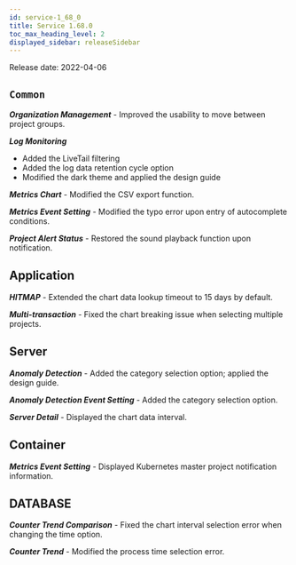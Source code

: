 ```yaml
---
id: service-1_68_0
title: Service 1.68.0
toc_max_heading_level: 2
displayed_sidebar: releaseSidebar
---
```



Release date: 2022-04-06

## `Common`

**_Organization Management_** - Improved the usability to move between project groups.

**_Log Monitoring_**

- Added the LiveTail filtering
- Added the log data retention cycle option
- Modified the dark theme and applied the design guide

**_Metrics Chart_** - Modified the CSV export function.

**_Metrics Event Setting_** - Modified the typo error upon entry of autocomplete conditions.

**_Project Alert Status_** - Restored the sound playback function upon notification.

## Application

**_HITMAP_** - Extended the chart data lookup timeout to 15 days by default.

**_Multi-transaction_** - Fixed the chart breaking issue when selecting multiple projects.

## Server

**_Anomaly Detection_** - Added the category selection option; applied the design guide.

**_Anomaly Detection Event Setting_** - Added the category selection option.

**_Server Detail_** - Displayed the chart data interval.

## Container

**_Metrics Event Setting_** - Displayed Kubernetes master project notification information.

## DATABASE

**_Counter Trend Comparison_** - Fixed the chart interval selection error when changing the time option.

**_Counter Trend_** - Modified the process time selection error.

